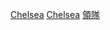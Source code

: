 {{football squad
|name       = 車路士球員名單
|teamname   = 切尔西足球俱乐部
|title      = -{zh-hans:切尔西;zh-hk:車路士;zh-tw:切爾西;}-
| bgcolor     = #034694
| textcolor   = white
| bordercolor = silver
|list=<div>
{{football squad2 player|no=1|name=[[科帕·阿里薩巴拉加|-{zh-hans:阿里萨巴拉加;zh-hk:阿列沙巴拿加;zh-tw:阿里薩巴拉加}-]]}}
{{football squad2 player|no=3|name=[[马科斯·阿隆索|-{zh-hans:阿隆索;zh-hk:阿朗素;zh-tw:阿隆索;}-]]}}
{{football squad2 player|no=4|name=[[安德雷斯·克里斯滕森|-{zh-hans:克里斯滕森; zh-hk:基斯甸臣}-]]}}
{{football squad2 player|no=5|name=[[佐真奴·費路|-{zh-hk:佐真奴;zh-tw:若日尼奧;zh-cn:若日尼奥;}-]]}}
{{football squad2 player|no=6|name=[[蒂亚戈·席尔瓦|-{zh-hans:蒂亚戈·席尔瓦;zh-hk:泰亞高·施華;zh-tw:蒂亞戈·席爾瓦;}-]]}}
{{football squad2 player|no=7|name=[[尼高路·簡迪|-{zh-hans:坎特; zh-hk:簡迪; zh-tw:康德;}-]]}}
{{football squad2 player|no=8|name=[[马特奥·科瓦契奇|-{zh-hans:科瓦西奇;zh-hk:高華錫;zh-tw:科瓦西奇;}-]]}} 
<!--{{football squad2 player|no=9|name=[[羅美路·盧卡古|-{zh-hans:卢卡库;zh-hk:盧卡古;zh-tw:盧卡庫}-]]}}-->
{{football squad2 player|no=10|name=[[克里斯蒂安·普利西奇|-{zh-hans:普利西奇;zh-hk:普列錫;zh-tw:普利西奇;}-]]}}
{{football squad2 player|no=11|name=[[蒂莫·维尔纳|-{zh-hans:维尔纳;zh-hk:雲拿;zh-hant:維爾納;}-]]}}
{{football squad2 player|no=12|name=[[魯賓·路夫斯-捷克|路夫斯-捷克]]}}
{{football squad2 player|no=13|name=[[馬庫斯·貝蒂內利|-{zh-hans:贝蒂内利;zh-hk:比堤歷尼;zh-tw:貝蒂內利;}-]]}}
{{football squad2 player|no=14|name=[[特雷弗·查洛巴|查洛巴]]}}
{{football squad2 player|no=16|name=[[愛德華·門迪|-{zh-hans:门迪; zh-hk:文迪;zh-tw:門迪;}-]]}}
{{football squad2 player|no=17|name=[[萨乌尔·尼格斯|-{zh-hans:萨乌尔; zh-tw:薩烏爾; zh-hk:沙奧;}-]]}}
{{football squad2 player|no=18|name=[[罗斯·巴克利|巴克利]]}}
{{football squad2 player|no=19|name=[[梅森·芒特|-{zh-hans:芒特;zh-hk:曼治;zh-tw:芒特;}-]]}}
{{football squad2 player|no=20|name=[[卡勒姆·哈德森-奧多伊|-{zh-cn:哈德森-奥多伊; zh-hk:赫臣-奧杜爾; zh-tw:哈德森-奧多伊;}-]]}}
{{football squad2 player|no=21|name=[[賓·捷維爾|-{zh-hans:奇尔维尔;zh-hk:捷維爾;zh-tw:奇維爾;}-]]}}
{{football squad2 player|no=22|name=[[哈基姆·薛耶治|-{zh-hans:齐耶赫;zh-hk:薛耶治;zh-tw:齊耶赫;}-]]}}
<!--{{football squad2 player|no=23|name=[[米查·巴舒亚伊|-{zh-cn:巴舒亚伊;zh-hk:巴舒亞爾;zh-tw:巴舒亞伊;}-]]}}-->
<!--{{football squad2 player|no=23|name=[[比利·基摩亞|-{zh-cn:吉尔莫; zh-hk:基摩亞; zh-tw:吉爾莫;}-]]}}-->
{{football squad2 player|no=23|name=[[羅拔·堅尼地|-{zh-hans:肯尼迪;zh-hk:堅尼地;zh-tw:肯尼迪;}-]]}}
{{football squad2 player|no=24|name=[[里斯·詹姆斯 (1999年)|-{zh-cn:詹姆斯;zh-hk:占士;zh-tw:詹姆士;}-]]}}
{{football squad2 player|no=28|name=[[塞萨尔·阿斯皮利奎塔|-{zh-hans:阿斯皮利奎塔;zh-hk:艾斯派古達;zh-tw:阿斯皮利奎塔;}-]]}}
{{football squad2 player|no=29|name=[[凯·哈弗茨|-{zh-hans:哈弗茨;zh-hk:夏維斯;zh-tw:哈弗茨;}-]]}}
{{football squad2 player|no=31|name={{link-en|馬朗·薩爾|Malang Sarr|-{zh-hans:萨尔;zh-hk:沙亞;}-}}}}
<!--{{football squad2 player|no=33|name=[[埃莫森·帕爾米耶里|-{zh-hans:埃默森;zh-hk:艾馬臣;zh-tw:埃莫森;}-]]}}-->
<!--{{football squad2 player|no=44|name=[[伊桑·阿柏祖|-{zh-hans:阿柏祖;zh-hk:岩柏度;zh-tw:阿柏祖}-]]}}-->
<!--{{football squad2 player|no=—|name=[[蒂莫埃·巴卡約科|-{zh-hans:巴卡约科;zh-hk:巴卡約高;zh-tw:巴卡約科;}-]]}}-->
<!--{{football squad2 player|no=—|name=[[丹尼尔·德林克沃特|-{zh-hans:德林克沃特; zh-hk:真禾特;}-]]}}-->
{{football squad2 player|no=—|name=[[阿卜杜勒·拉赫曼·巴巴|-{zh-hans:阿卜杜勒·拉赫曼·巴巴;zh-hk:艾度·巴巴;zh-tw:巴巴·拉赫曼;}-]]}}
{{football squad manager|name=[[托马斯·图赫尔|-{zh-hans:图赫尔; zh-hk:杜曹; zh-tw:圖赫爾;}-]]}}
</div>
}}<noinclude>
{{Squad maintenance|update source=https://www.chelseafc.com/en/teams/first-team}}
[[Category:英格兰足球俱乐部名单模板|Chelsea]]
[[Category:英超球會名單模板|Chelsea]]
[[Category:切爾西足球俱樂部模板|領隊]]
</noinclude>